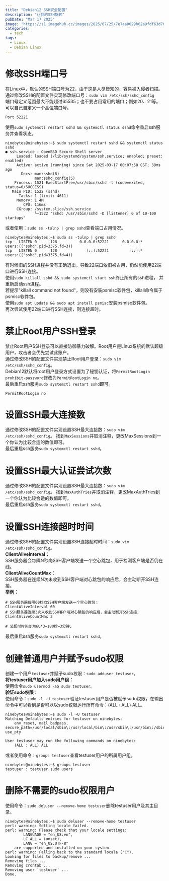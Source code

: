 ```yaml
---
title: "Debian12 SSH安全配置"
description: "让我的SSH旋转"
pubDate: "Mar 17 2025"
image: "https://s1.imagehub.cc/images/2025/07/25/7e7aa0029b62a9fdf63d765e4932a71f.png"
categories:
  - tech
tags:
  - Linux
  - Debian Linux
---
```



# 修改SSH端口号
在Linux中，默认的SSH端口号为22，由于这是人尽皆知的，容易被入侵者扫描。  
通过修改SSH的配置文件实现修改端口号：`sudo vim /etc/ssh/sshd_config`  
端口号定义范围最大不能超过65535；也不要占用常用的端口；例如20、21等。可以自己自定义一个高位端口号。  
```
Port 52221
```
使用`sudo systemctl restart sshd && systemctl status sshd`命令重启ssh服务并查看状态。 
```
ninebytes@ninebytes:~$ sudo systemctl restart sshd && systemctl status sshd
● ssh.service - OpenBSD Secure Shell server
     Loaded: loaded (/lib/systemd/system/ssh.service; enabled; preset: enabled)
     Active: active (running) since Sat 2025-03-17 00:07:58 CST; 39ms ago
       Docs: man:sshd(8)
             man:sshd_config(5)
    Process: 1521 ExecStartPre=/usr/sbin/sshd -t (code=exited, status=0/SUCCESS)
   Main PID: 1522 (sshd)
      Tasks: 1 (limit: 4611)
     Memory: 1.4M
        CPU: 116ms
     CGroup: /system.slice/ssh.service
             └─1522 "sshd: /usr/sbin/sshd -D [listener] 0 of 10-100 startups"
```
或者使用：`sudo ss -tulnp | grep sshd`查看端口占用情况。  
```
ninebytes@ninebytes:~$ sudo ss -tulnp | grep sshd
tcp   LISTEN 0      128          0.0.0.0:52221      0.0.0.0:*    users:(("sshd",pid=3375,fd=3))
tcp   LISTEN 0      128             [::]:52221         [::]:*    users:(("sshd",pid=3375,fd=4))
```
有时候旧的SSH进程并没有正确退出，导致22端口依旧被占用，仍然能使用22端口进行SSH连接。  
使用`sudo killall sshd && sudo systemctl start ssh`终止所有的ssh进程， 并重新启动ssh进程。  
若提示"killall command not found"，则没有安装psmisc软件包，killall命令属于psmisc软件包。  
使用`sudo apt update && sudo apt install psmisc`安装psmisc软件包。  
再次尝试使用22端口进行SSH连接，则连接超时。  

# 禁止Root用户SSH登录
禁止Root用户SSH登录可以直接防御暴力破解。Root用户是Linux系统的默认超级用户，攻击者会优先尝试此账户。  
通过修改SSH的配置文件实现禁止Root用户登录：`sudo vim /etc/ssh/sshd_config`。  
Debian12默认将root用户登录方式设置为了秘钥认证，将`PermitRootLogin prohibit-password`修改为`PermitRootLogin no`。  
最后重启ssh服务`sudo systemctl restart sshd`即可。  
```
PermitRootLogin no
```

# 设置SSH最大连接数
通过修改SSH的配置文件实现设置SSH最大连接数：`sudo vim /etc/ssh/sshd_config`。 
找到`MaxSessions`并取消注释，更改MaxSessions到一个你认为比较合适的数值即可。  
最后重启ssh服务`sudo systemctl restart sshd`。  

# 设置SSH最大认证尝试次数
通过修改SSH的配置文件实现设置SSH最大连接数：`sudo vim /etc/ssh/sshd_config`。 
找到`MaxAuthTries`并取消注释，更改MaxAuthTries到一个你认为比较合适的数值即可。  
最后重启ssh服务`sudo systemctl restart sshd`。  

# 设置SSH连接超时时间
通过修改SSH的配置文件实现设置SSH连接超时时间：`sudo vim /etc/ssh/sshd_config`。  
**ClientAliveInterval：**  
SSH服务器会每隔N秒向SSH客户端发送一个空心跳包，用于检测客户端是否仍在线。  
**ClientAliveCountMax：**  
SSH服务器在连续N次未收到SSH客户端对心跳包的响应后，会主动断开SSH连接。  
**举例：**  

```
# SSH服务器每隔60秒向SSH客户端发送一个空心跳包；
ClientAliveInterval 60
# SSH服务器连续3次未收到SSH客户端对心跳包的响应后，会主动断开SSH连接;
ClientAliveCountMax 3

# 总超时时间即为60*3=180秒=3分钟;
```
最后重启ssh服务`sudo systemctl restart sshd`。  

# 创建普通用户并赋予sudo权限
创建一个用户`testuser`并赋予sudo权限：`sudo adduser testuser`。  
**将testuser用户加入sudo用户组：**  
使用命令`sudo usermod -aG sudo testuser`。  
**验证sudo权限：**  
使用命令：`sudo -l -U testuser`验证testuser用户是否被赋予sudo权限，在输出命令中可以看到是否可以以sudo权限运行所有命令：(ALL : ALL) ALL。  
```
ninebytes@ninebytes:~$ sudo -l -U testuser
Matching Defaults entries for testuser on ninebytes:
    env_reset, mail_badpass, secure_path=/usr/local/sbin\:/usr/local/bin\:/usr/sbin\:/usr/bin\:/sbin\:/bin, use_pty

User testuser may run the following commands on ninebytes:
    (ALL : ALL) ALL
```
或者使用命令：`groups testuser`查看testuser用户的所属用户组。  
```
ninebytes@ninebytes:~$ groups testuser
testuser : testuser sudo users
```

# 删除不需要的sudo权限用户
使用命令：`sudo deluser --remove-home testuser`删除testuser用户及其主目录。  
```
ninebytes@ninebytes:~$ sudo deluser --remove-home testuser
perl: warning: Setting locale failed.
perl: warning: Please check that your locale settings:
        LANGUAGE = "en_US:en",
        LC_ALL = (unset),
        LANG = "en_US.UTF-8"
    are supported and installed on your system.
perl: warning: Falling back to the standard locale ("C").
Looking for files to backup/remove ...
Removing files ...
Removing crontab ...
Removing user `testuser' ...
Done.
```
